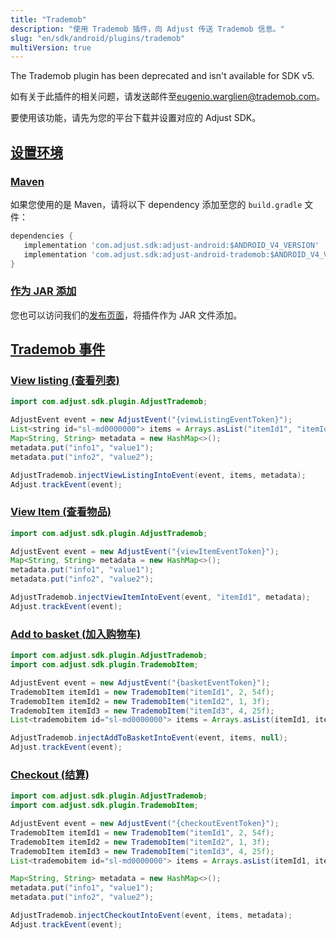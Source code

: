 ```yaml
---
title: "Trademob"
description: "使用 Trademob 插件，向 Adjust 传送 Trademob 信息。"
slug: "en/sdk/android/plugins/trademob"
multiVersion: true
---
```

<sdkversion version="v5"> <minorversion removed="v5"> 

The Trademob plugin has been deprecated and isn't available for SDK v5\.
</MinorVersion> </SdkVersion> <sdkversion version="v4"> <callout type="note"> 

如有关于此插件的相关问题，请发送邮件至[eugenio.warglien@trademob.com](mailto:eugenio.warglien@trademob.com)。
</Callout> 

要使用该功能，请先为您的平台下载并设置对应的 Adjust SDK。

[设置环境](set-up-your-environment)
-------------------------------

### [Maven](maven)

如果您使用的是 Maven，请将以下 dependency 添加至您的 `build.gradle` 文件：
<codeblock title="build.gradle"> 

```groovy
dependencies {
   implementation 'com.adjust.sdk:adjust-android:$ANDROID_V4_VERSION'
   implementation 'com.adjust.sdk:adjust-android-trademob:$ANDROID_V4_VERSION'
}

```

</CodeBlock> 

### [作为 JAR 添加](add-as-jar)

您也可以访问我们的[发布页面](https://github.com/adjust/android_sdk/releases)，将插件作为 JAR 文件添加。

[Trademob 事件](trademob-events)
------------------------------

### [View listing  \(查看列表\)](view-listing)

<tabs> <tab title="Java"> 

```java
import com.adjust.sdk.plugin.AdjustTrademob;

AdjustEvent event = new AdjustEvent("{viewListingEventToken}");
List<string id="sl-md0000000"> items = Arrays.asList("itemId1", "itemId2", "itemId3");
Map<String, String> metadata = new HashMap<>();
metadata.put("info1", "value1");
metadata.put("info2", "value2");

AdjustTrademob.injectViewListingIntoEvent(event, items, metadata);
Adjust.trackEvent(event);
```

</Tab> </Tabs> 

### [View Item \(查看物品\)](view-item)

<tabs> <tab title="Java"> 

```java
import com.adjust.sdk.plugin.AdjustTrademob;

AdjustEvent event = new AdjustEvent("{viewItemEventToken}");
Map<String, String> metadata = new HashMap<>();
metadata.put("info1", "value1");
metadata.put("info2", "value2");

AdjustTrademob.injectViewItemIntoEvent(event, "itemId1", metadata);
Adjust.trackEvent(event);
```

</Tab> </Tabs> 

### [Add to basket \(加入购物车\)](add-to-basket)

<tabs> <tab title="Java"> 

```java
import com.adjust.sdk.plugin.AdjustTrademob;
import com.adjust.sdk.plugin.TrademobItem;

AdjustEvent event = new AdjustEvent("{basketEventToken}");
TrademobItem itemId1 = new TrademobItem("itemId1", 2, 54f);
TrademobItem itemId2 = new TrademobItem("itemId2", 1, 3f);
TrademobItem itemId3 = new TrademobItem("itemId3", 4, 25f);
List<trademobitem id="sl-md0000000"> items = Arrays.asList(itemId1, itemId2, itemId3);

AdjustTrademob.injectAddToBasketIntoEvent(event, items, null);
Adjust.trackEvent(event);
```

</Tab> </Tabs> 

### [Checkout \(结算\)](checkout)

<tabs> <tab title="Java"> 

```java
import com.adjust.sdk.plugin.AdjustTrademob;
import com.adjust.sdk.plugin.TrademobItem;

AdjustEvent event = new AdjustEvent("{checkoutEventToken}");
TrademobItem itemId1 = new TrademobItem("itemId1", 2, 54f);
TrademobItem itemId2 = new TrademobItem("itemId2", 1, 3f);
TrademobItem itemId3 = new TrademobItem("itemId3", 4, 25f);
List<trademobitem id="sl-md0000000"> items = Arrays.asList(itemId1, itemId2, itemId3);

Map<String, String> metadata = new HashMap<>();
metadata.put("info1", "value1");
metadata.put("info2", "value2");

AdjustTrademob.injectCheckoutIntoEvent(event, items, metadata);
Adjust.trackEvent(event);
```

</Tab> </Tabs> </SdkVersion>

